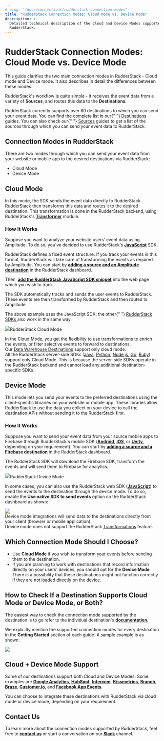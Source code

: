 ```yaml
---
# slug: "/docs/connections/rudderstack-connection-modes"
title: "RudderStack Connection Modes: Cloud Mode vs. Device Mode"
description: >-
  Detailed technical description of the Cloud and Device Modes supported by
  RudderStack.
---
```


# RudderStack Connection Modes: Cloud Mode vs. Device Mode

This guide clarifies the two main connection modes in RudderStack - Cloud mode and Device mode. It also describes in detail the differences between these modes.

RudderStack's workflow is quite simple - it receives the event data from a variety of **Sources**, and routes this data to the **Destinations**.

<div class="successBlock">
  RudderStack currently supports over 80 destinations to which you can send your
  event data. You can find the complete list in our{" "}
  <a href="../destinations">Destinations</a> guides. You can also check our{" "}
  <a href="../stream-sources">Sources</a> guides to get a list of the sources
  through which you can send your event data to RudderStack.
</div>

## Connection Modes in RudderStack

There are two modes through which you can send your event data from your website or mobile app to the desired destinations via RudderStack:

- Cloud Mode
- Device Mode

## Cloud Mode

In this mode, the SDK sends the event data directly to RudderStack. RudderStack then transforms this data and routes it to the desired destination. This transformation is done in the RudderStack backend, using RudderStack's [**Transformer**](https://github.com/rudderlabs/rudder-transformer) module.

### How It Works

Suppose you want to analyze your website users' event data using Amplitude. To do so, you've decided to use RudderStack's [**JavaScript**](../stream-sources/rudderstack-sdk-integration-guides/rudderstack-javascript-sdk/) SDK.

RudderStack defines a fixed event structure. If you track your events in this format, RudderStack will take care of transforming the events as required by Amplitude. You can start by [**adding a source and an Amplitude destination**](adding-source-and-destination-rudderstack.md) in the RudderStack dashboard.

Then, [**add the RudderStack JavaScript SDK snippet**](https://docs.rudderstack.com/stream-sources/rudderstack-sdk-integration-guides/rudderstack-javascript-sdk#2-installing-the-rudderstack-javascript-sdk) into the web page which you wish to track.

The SDK automatically tracks and sends the user events to RudderStack. These events are then transformed by RudderStack and then routed to Amplitude.

<div class="infoBlock">
  The above example uses the JavaScript SDK; the other{" "}
  <a href="../stream-sources/rudderstack-sdk-integration-guides">
    RudderStack SDKs
  </a> also work in the same way.
</div>

<img src="../../images/assets/image (9).png" /><span class="imageTitle">RudderStack Cloud Mode</span>

<div class="successBlock">
  In the Cloud Mode, you get the flexibility to use transformations to enrich
  the events, or filter selective events to forward to destinations.
</div>

<div class="warningBlock">
Our <a href="../data-warehouse-integrations">Data Warehouse Destinations</a> support only cloud mode.

</div>

<div class="warningBlock">
All the RudderStack server-side SDKs (<a href="../stream-sources/rudderstack-sdk-integration-guides/rudderstack-java-sdk">Java</a>, <a href="../stream-sources/rudderstack-sdk-integration-guides//rudderstack-python-sdk">Python</a>, <a href="../stream-sources/rudderstack-sdk-integration-guides/rudderstack-node-sdk">Node.js</a>, <a href="../stream-sources/rudderstack-sdk-integration-guides/rudderstack-go-sdk">Go</a>, <a href="../stream-sources/rudderstack-sdk-integration-guides/rudderstack-ruby-sdk">Ruby</a>) support only Cloud Mode. This is because the server-side SDKs operate in the RudderStack backend and cannot load any additional destination-specific SDKs.

</div>

## Device Mode

This mode lets you send your events to the preferred destinations using the client-specific libraries on your website or mobile app. These libraries allow RudderStack to use the data you collect on your device to call the destination APIs without sending it to the RudderStack first.

### How It Works

Suppose you want to send your event data from your source mobile apps to Firebase through RudderStack's mobile SDK \([**Android**](https://docs.rudderstack.com/rudderstack-sdk-integration-guides/rudderstack-android-sdk), [**iOS**](https://docs.rudderstack.com/rudderstack-sdk-integration-guides/rudderstack-ios-sdk), or [**Unity**](https://docs.rudderstack.com/rudderstack-sdk-integration-guides/getting-started-with-unity-sdk)**,** depending on your requirement\). You can start by [**adding a source and a Firebase destination**](https://docs.rudderstack.com/how-to-guides/adding-source-and-destination-rudderstack) in the RudderStack dashboard.

The RudderStack SDK will download the Firebase SDK, transform the events and will send them to Firebase for analytics.

<img src="../../images/assets/image (29).png" /><span class="imageTitle">RudderStack Device Mode</span>

In some cases, you can also use the RudderStack web SDK \([**JavaScript**](../stream-sources/rudderstack-sdk-integration-guides/rudderstack-javascript-sdk/)\) to send the events to the destination through the device mode. To do so, enable the **Use native SDK to send events** option on the RudderStack dashboard as shown:

<img src="../../images/assets/screen-shot-2021-06-07-at-4.17.14-pm.png" />

<div class="successBlock">
  Device mode integrations will send data to the destinations directly from your
  client (browser or mobile application).
</div>

<div class="warningBlock">
Device mode does not support the RudderStack <a href="../adding-a-new-user-transformation-in-rudderstack">Transformations</a> feature.

</div>

## Which Connection Mode Should I Choose?

- Use **Cloud Mode** if you wish to transform your events before sending them to the destination.
- If you are planning to work with destinations that record information directly on your users' devices, you should opt for the **Device Mode**. There is a possibility that these destinations might not function correctly if they are not loaded directly on the device.

## How to Check If a Destination Supports Cloud Mode or Device Mode, or Both?

The easiest way to check the connection mode supported by the destination is to go refer to the individual destination's [**documentation**](../destinations/).

We explicitly mention the supported connection modes for every destination in the **Getting Started** section of each guide. A sample example is as shown:

<img src="../../images/assets/screen-shot-2021-06-07-at-4.24.51-pm.png" />

## Cloud + Device Mode Support

Some of our destinations support both Cloud and Device Modes. Some examples are [**Google Analytics**](https://docs.rudderstack.com/destinations/google-analytics-ga), [**HubSpot**](https://docs.rudderstack.com/destinations/hubspot), [**Intercom**](https://docs.rudderstack.com/destinations/intercom), [**Kissmetrics**](https://docs.rudderstack.com/destinations/kissmetrics), [**Branch**](https://docs.rudderstack.com/destinations/branchio), [**Braze**](https://docs.rudderstack.com/destinations/braze), [**Customer.io**](https://docs.rudderstack.com/destinations/customer.io), and [**Facebook App Events**](https://docs.rudderstack.com/destinations/facebook-app-events).

You can choose to integrate these destinations with RudderStack via cloud mode or device mode, depending on your requirement.

## Contact Us

To learn more about the connection modes supported by RudderStack, feel free to [**contact us**](mailto:%20docs@rudderstack.com) or start a conversation on our [**Slack**](https://rudderstack.com/join-rudderstack-slack-community) channel.
